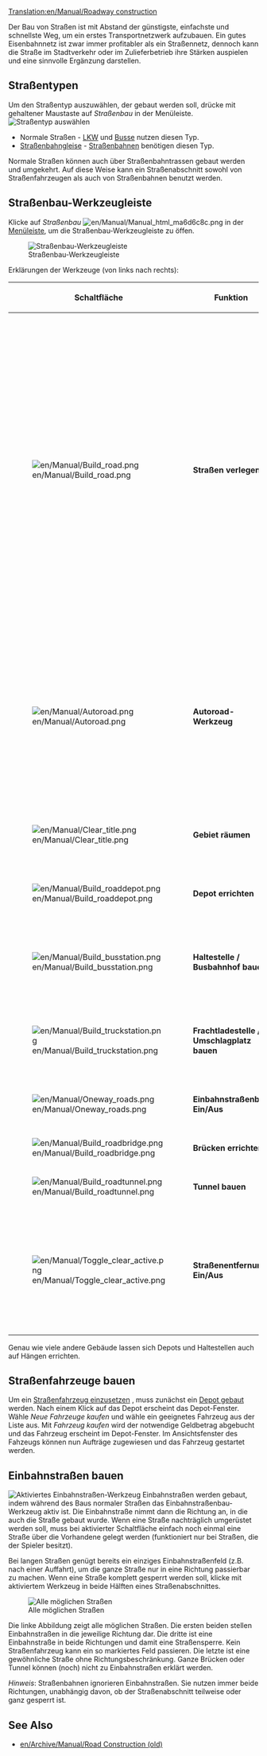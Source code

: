 [[Translation:en/Manual/Roadway construction]]
{{de/Übersetzung|en/Manual/Roadway construction|50}}

{{de/Manual/Inhaltsverzeichnis}}
Der Bau von Straßen ist mit Abstand der günstigste, einfachste und schnellste Weg, um ein erstes Transportnetzwerk aufzubauen. Ein gutes Eisenbahnnetz ist zwar immer profitabler als ein Straßennetz, dennoch kann die Straße im Stadtverkehr oder im Zulieferbetrieb ihre Stärken auspielen und eine sinnvolle Ergänzung darstellen.

==Straßentypen==
Um den Straßentyp auszuwählen, der gebaut werden soll, drücke mit gehaltener Maustaste auf ''Straßenbau'' in der Menüleiste. 
[[File:de/Manual/Roadmenu.png|none|frame|Straßentyp auswählen]]
* Normale Straßen - [[de/Lastwagen|LKW]] und [[de/Bus|Busse]] nutzen diesen Typ.
* [[de/Straßenbahngleise|Straßenbahngleise]] - [[de/Straßenbahnen|Straßenbahnen]] benötigen diesen Typ.


Normale Straßen können auch über Straßenbahntrassen gebaut werden und umgekehrt. Auf diese Weise kann ein Straßenabschnitt sowohl von Straßenfahrzeugen als auch von Straßenbahnen benutzt werden.

==Straßenbau-Werkzeugleiste==
Klicke auf ''Straßenbau'' [[File:en/Manual/Manual html ma6d6c8c.png]] in der [[de/Manual/Spieloberfläche#menu-leiste|Menüleiste]], um die Straßenbau-Werkzeugleiste zu öffen.

[[File:de/Manual/Road construction.png|none|frame|Straßenbau-Werkzeugleiste]]

Erklärungen der Werkzeuge (von links nach rechts):
{| {{en/Wikitable}}
|- style="background:#efefef"
!width='46'|Schaltfläche
!width='160'|Funktion
!Tastenkürzel
!Beschreibung
|-
|[[File:en/Manual/Build road.png]]
|'''Straßen verlegen'''||1, 2||Baut eine Straße in der ausgewählten Richtung. Die Länge des Straßenabschnittes kann mit der Maus bei gedrückter Maustaste festgelegt werden. Der Startpunkt und/oder Zielort wird dabei auf ein halbes Feld genau bestimmt. 

(Builds a road in the selected direction; you can click and drag. Note that this works with half-tile precision. If you e.g. click in the right half of a tile and then drag to the right the road will start with a half tile. The same applies for the end tile.)
|-
|[[File:en/Manual/Autoroad.png]]||'''Autoroad-Werkzeug'''||3||Mit diesem hilfreichen Werkzeug lassen sich Straßen in jede Richtung bauen (die Handhabung kann sich am Anfang etwas schwierig gestalten). Wenn gleichzeitig Strg gedrückt wird, können damit Straßenelemente schnell wieder entfernt werden.
|-
|[[File:en/Manual/Clear title.png]]||'''Gebiet räumen'''||4||Räumt ein Feld vollständig. Nicht auf jedes Feld anwendbar.
|-
|[[File:en/Manual/Build roaddepot.png]]||'''Depot errichten'''||5||Ermöglicht das Auswählen und Platzieren eines Depots.
|-
|[[File:en/Manual/Build busstation.png]]||'''Haltestelle / Busbahnhof bauen'''||6||Ermöglicht das Auswählen und Platzieren einer Haltestelle oder eines Busbahnhofes.
|-
|[[File:en/Manual/Build truckstation.png]]||'''Frachtladestelle / Umschlagplatz bauen'''||7||Ermöglicht das Auswählen und Platzieren einer Frachtladestelle oder eines Umschlagplatzes.
|-
|[[File:en/Manual/Oneway roads.png]]||'''Einbahnstraßenbau Ein/Aus'''||8||Ermöglicht den Bau von Einbahnstraßen
|-
|[[File:en/Manual/Build roadbridge.png]]||'''Brücken errichten'''||B||Ermöglicht den Bau von Brücken.
|-
|[[File:en/Manual/Build roadtunnel.png]]||'''Tunnel bauen'''||T||Ermöglicht den Bau von Tunneln.
|-
|[[File:en/Manual/Toggle clear active.png]]||'''Straßenentfernung Ein/Aus'''||R (Strg)||Zusammen mit einem anderem Werkzeug lassen sich hiermit Straßenelemente entfernen. 
(Select another tool and then this to remove that item. You can toggle the state by pressing Ctrl.)
|}

Genau wie viele andere Gebäude lassen sich Depots und Haltestellen auch auf Hängen errichten.

==Straßenfahrzeuge bauen==
Um ein [[de/Manual/Straßenfahrzeuge kaufen und verkaufen|Straßenfahrzeug einzusetzen]] , muss zunächst ein [[de/Manual/Fahrzeugdepots bauen|Depot gebaut]] werden. Nach einem Klick auf das Depot erscheint das Depot-Fenster. Wähle ''Neue Fahrzeuge kaufen'' und wähle ein geeignetes Fahrzeug aus der Liste aus. Mit ''Fahrzeug kaufen'' wird der notwendige Geldbetrag abgebucht und das Fahrzeug erscheint im Depot-Fenster. Im Ansichtsfenster des Fahzeugs können nun Aufträge zugewiesen und das Fahrzeug gestartet werden.

==Einbahnstraßen bauen==
[[File:de/Manual/Oneway.png|right|frame|Aktiviertes Einbahnstraßen-Werkzeug]]
Einbahnstraßen werden gebaut, indem während des Baus normaler Straßen das Einbahnstraßenbau-Werkzeug aktiv ist. Die Einbahnstraße nimmt dann die Richtung an, in die auch die Straße gebaut wurde. Wenn eine Straße nachträglich umgerüstet werden soll, muss bei aktivierter Schaltfläche einfach noch einmal eine Straße über die Vorhandene gelegt werden (funktioniert nur bei Straßen, die der Spieler besitzt). 

Bei langen Straßen genügt bereits ein einziges Einbahnstraßenfeld (z.B. nach einer Auffahrt), um die ganze Straße nur in eine Richtung passierbar zu machen. Wenn eine Straße komplett gesperrt werden soll, klicke mit aktiviertem Werkzeug in beide Hälften eines Straßenabschnittes.

[[File:en/Manual/Oneways.png|left|frame|Alle möglichen Straßen]]

Die linke Abbildung zeigt alle möglichen Straßen. Die ersten beiden stellen Einbahnstraßen in die jeweilige Richtung dar. Die dritte ist eine Einbahnstraße in beide Richtungen und damit eine Straßensperre. Kein Straßenfahrzeug kann ein so markiertes Feld passieren. Die letzte ist eine gewöhnliche Straße ohne Richtungsbeschränkung. Ganze Brücken oder Tunnel können (noch) nicht zu Einbahnstraßen erklärt werden. 

''Hinweis'': Straßenbahnen ignorieren Einbahnstraßen. Sie nutzen immer beide Richtungen, unabhängig davon, ob der Straßenabschnitt teilweise oder ganz gesperrt ist.

==See Also==
*[[en/Archive/Manual/Road Construction (old)]]